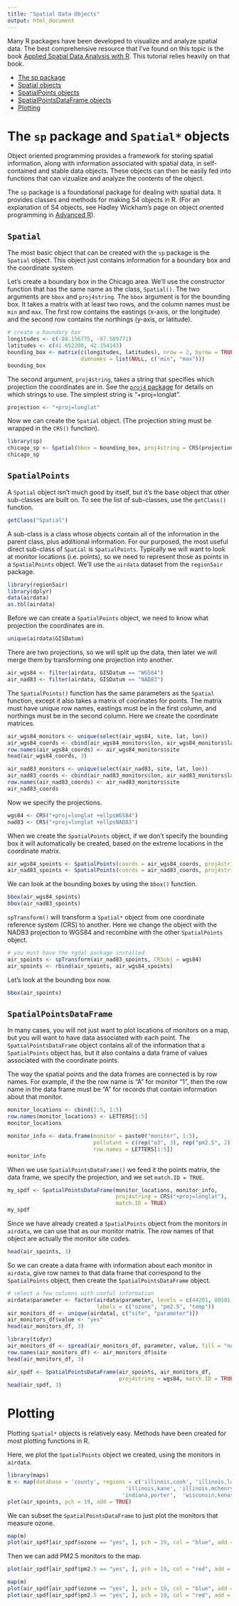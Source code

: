```yaml
---
title: "Spatial Data Objects"
output: html_document
---
```


Many R packages have been developed to visualize and analyze spatial data. The best 
comprehensive resource that I've found on this topic is the book
[Applied Spatial Data Analysis with R](http://www.amazon.com/Applied-Spatial-Data-Analysis-Use/dp/1461476178). This tutorial relies heavily on that book.

- [The sp package](#sp)
- [Spatial objects](#Spatial)
- [SpatialPoints objects](#SpatialPoints)
- [SpatialPointsDataFrame objects](#SpatialPointsDataFrame)
- [Plotting](#plotting)

# The `sp` package and `Spatial*` objects {#sp}

Object oriented programming provides a framework for storing spatial information, 
along with information associated with spatial data, in self-contained and stable
data objects. These objects can then be easily fed into functions that can vizualize
and analyze the contents of the object. 

The `sp` package is a foundational package for dealing with spatial data. It provides classes and methods for making S4 objects in R. (For an explanation of S4 objects, see Hadley Wickham's page on object oriented programming in 
[Advanced R](http://adv-r.had.co.nz/OO-essentials.html)). 


## `Spatial` {#Spatial}

The most basic object that can be created with the `sp` package is the `Spatial` object. 
This object just contains information for a boundary box and the coordinate system. 

Let's create a boundary box in the Chicago area. We'll use the constructor function that 
has the same name as the class, `Spatial()`. The two arguments are `bbox` and `proj4string`. The `bbox` argument is for the bounding box. It takes a matrix with at least two rows, and 
the column names must be `min` and `max`. The first row contains the eastings (x-axis, or the longitude) and the second row contains the northings (y-axis, or latitude). 


```r
# create a boundary box
longitudes <- c(-88.156775, -87.589771)
latitudes <- c(41.652208, 42.154143)
bounding_box <- matrix(c(longitudes, latitudes), nrow = 2, byrow = TRUE,
                       dimnames = list(NULL, c("min", "max")))
bounding_box
```

The second argument, `proj4string`, takes a string that specifies which projection
the coordinates are in. See the [`proj4` package](https://cran.r-project.org/web/packages/proj4/) 
for details on which strings to use. The simplest string is "+proj=longlat".

```r
projection <- "+proj=longlat" 
```

Now we can create the `Spatial` object. (The projection string must be wrapped in the 
`CRS()` function).

```r
library(sp)
chicago_sp <- Spatial(bbox = bounding_box, proj4string = CRS(projection))
chicago_sp
```

## `SpatialPoints` {#SpatialPoints}

A `Spatial` object isn't much good by itself, but it's the base object that other 
sub-classes are built on. To see the list of sub-classes, use the `getClass()` function.

```r
getClass("Spatial")
```

A sub-class is a class whose objects contain all of the information in the parent class,
plus additional information. For our purposed, the most useful direct sub-class of `Spatial`
is `SpatialPoints`. Typically we will want to look at monitor locations (i.e. points), 
so we need to represent those as points in a `SpatialPoints` object. We'll use the `airdata` dataset from the `region5air` package.

```r
library(region5air)
library(dplyr)
data(airdata)
as.tbl(airdata)
```

Before we can create a `SpatialPoints` object, we need to know what projection the coordinates
are in.

```r
unique(airdata$GISDatum)
```

There are two projections, so we will split up the data, then later we will merge them by transforming one projection into another.

```r
air_wgs84 <- filter(airdata, GISDatum == "WGS84")
air_nad83 <- filter(airdata, GISDatum == "NAD83")
```

The `SpatialPoints()` function has the same parameters as the `Spatial` function, except it
also takes a matrix of coorinates for points. The matrix must have unique row names, eastings 
must be in the first column, and northings must be in the second column. Here we create the
coordinate matrices.

```r
air_wgs84_monitors <- unique(select(air_wgs84, site, lat, lon))
air_wgs84_coords <- cbind(air_wgs84_monitors$lon, air_wgs84_monitors$lat)
row.names(air_wgs84_coords) <- air_wgs84_monitors$site
head(air_wgs84_coords, 3)

air_nad83_monitors <- unique(select(air_nad83, site, lat, lon))
air_nad83_coords <- cbind(air_nad83_monitors$lon, air_nad83_monitors$lat)
row.names(air_nad83_coords) <- air_nad83_monitors$site
air_nad83_coords
```

Now we specify the projections.

```r
wgs84 <- CRS("+proj=longlat +ellpsWGS84")
nad83 <- CRS("+proj=longlat +ellpsNAD83")
```

When we create the `SpatialPoints` object, if we don't specify the bounding box it will automatically be created, based on the extreme locations in the coordinate matrix.

```r
air_wgs84_spoints <- SpatialPoints(coords = air_wgs84_coords, proj4string = wgs84)
air_nad83_spoints <- SpatialPoints(coords = air_nad83_coords, proj4string = nad83)
```

We can look at the bounding boxes by using the `bbox()` function.

```r
bbox(air_wgs84_spoints)
bbox(air_nad83_spoints)
```

`spTransform()` will transform a `Spatial*` object from one coordinate reference system (CRS)
to another. Here we change the object with the NAD83 projection to WGS84 and recombine
with the other `SpatialPoints` object.

```r
# you must have the rgdal package installed
air_spoints <- spTransform(air_nad83_spoints, CRSobj = wgs84)
air_spoints <- rbind(air_spoints, air_wgs84_spoints)
```

Let's look at the bounding box now.

```r
bbox(air_spoints)
```


## `SpatialPointsDataFrame` {#SpatialPointsDataFrame}

In many cases, you will not just want to plot locations of monitors on a map, but you will
want to have data associated with each point. The `SpatialPointsDataFrame` object contains
all of the information that a `SpatialPoints` object has, but it also contains a data frame
of values associated with the coordinate points.

The way the spatial points and the data frames are connected is by row names. For example, 
if the the row name is "A" for monitor "1", then the row name in the data frame must be "A"
for records that contain information about that monitor.

```r
monitor_locations <- cbind(1:5, 1:5)
row.names(monitor_locations) <- LETTERS[1:5]
monitor_locations

monitor_info <- data.frame(monitor = paste0("monitor", 1:5), 
                           pollutant = c(rep("o3", 3), rep("pm2.5", 2)),
                           row.names = LETTERS[1:5])
monitor_info
```

When we use `SpatialPointsDataFrame()` we feed it the points matrix, the data 
frame, we specify the projection, and we set `match.ID = TRUE`.

```r
my_spdf <- SpatialPointsDataFrame(monitor_locations, monitor_info, 
                                  proj4string = CRS("+proj=longlat"),
                                  match.ID = TRUE)
my_spdf
```

Since we have already created a `SpatialPoints` object from the monitors in `airdata`, 
we can use that as our monitor matrix. The row names of that object are actually the 
monitor site codes.

```r
head(air_spoints, 3)
```

So we can create a data frame with information about each monitor in `airdata`, give
row names to that data frame that correspond to the `SpatialPoints` object, then create
the `SpatialPointsDataFrame` object.

```r
# select a few columns with useful information
airdata$parameter <- factor(airdata$parameter, levels = c(44201, 88101, 62101),
                            labels = c("ozone", "pm2.5", "temp"))
air_monitors_df <- unique(airdata[, c("site", "parameter")])
air_monitors_df$value <- "yes"
head(air_monitors_df, 3)

library(tidyr)
air_monitors_df <- spread(air_monitors_df, parameter, value, fill = "no")
row.names(air_monitors_df) <- air_monitors_df$site
head(air_monitors_df, 3)

air_spdf <- SpatialPointsDataFrame(air_spoints, air_monitors_df, 
                                   proj4string = wgs84, match.ID = TRUE)
head(air_spdf, 3)
```

# Plotting {#plotting}

Plotting `Spatial*` objects is relatively easy. Methods have been created for most plotting
functions in R.

Here, we plot the `SpatialPoints` object we created, using the monitors in `airdata`.

```r
library(maps)
m <- map(database = 'county', regions = c('illinois,cook', 'illinois,lake', 'illinois,du page',
                                     'illinois,kane', 'illinois,mchenry', 'indiana,lake',
                                    'indiana,porter',  'wisconsin,kenosha'))
plot(air_spoints, pch = 19, add = TRUE)
```

We can subset the `SpatialPointsDataFrame` to just plot the monitors that measure
ozone.

```r
map(m)
plot(air_spdf[air_spdf$ozone == "yes", ], pch = 19, col = "blue", add = TRUE)
```

Then we can add PM2.5 monitors to the map.

```r
plot(air_spdf[air_spdf$pm2.5 == "yes", ], pch = 19, col = "red", add = TRUE)
```

```r
map(m)
plot(air_spdf[air_spdf$ozone == "yes", ], pch = 19, col = "blue", add = TRUE)
plot(air_spdf[air_spdf$pm2.5 == "yes", ], pch = 19, col = "red", add = TRUE)
```
